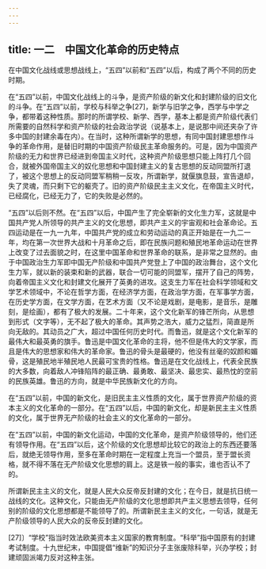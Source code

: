 ```yaml
---
---
---
```

title: 一二　中国文化革命的历史特点
---




在中国文化战线或思想战线上，“五四”以前和“五四”以后，构成了两个不同的历史时期。

在“五四”以前，中国文化战线上的斗争，是资产阶级的新文化和封建阶级的旧文化的斗争。在“五四”以前，学校与科举之争[27]，新学与旧学之争，西学与中学之争，都带着这种性质。那时的所谓学校、新学、西学，基本上都是资产阶级代表们所需要的自然科学和资产阶级的社会政治学说（说基本上，是说那中间还夹杂了许多中国的封建余毒在内）。在当时，这种所谓新学的思想，有同中国封建思想作斗争的革命作用，是替旧时期的中国资产阶级民主革命服务的。可是，因为中国资产阶级的无力和世界已经进到帝国主义时代，这种资产阶级思想只能上阵打几个回合，就被外国帝国主义的奴化思想和中国封建主义的复古思想的反动同盟所打退了，被这个思想上的反动同盟军稍稍一反攻，所谓新学，就偃旗息鼓，宣告退却，失了灵魂，而只剩下它的躯壳了。旧的资产阶级民主主义文化，在帝国主义时代，已经腐化，已经无力了，它的失败是必然的。

“五四”以后则不然。在“五四”以后，中国产生了完全崭新的文化生力军，这就是中国共产党人所领导的共产主义的文化思想，即共产主义的宇宙观和社会革命论。五四运动是在一九一九年，中国共产党的成立和劳动运动的真正开始是在一九二一年，均在第一次世界大战和十月革命之后，即在民族问题和殖民地革命运动在世界上改变了过去面貌之时，在这里中国革命和世界革命的联系，是非常之显然的。由于中国政治生力军即中国无产阶级和中国共产党登上了中国的政治舞台，这个文化生力军，就以新的装束和新的武器，联合一切可能的同盟军，摆开了自己的阵势，向着帝国主义文化和封建文化展开了英勇的进攻。这支生力军在社会科学领域和文学艺术领域中，不论在哲学方面，在经济学方面，在政治学方面，在军事学方面，在历史学方面，在文学方面，在艺术方面（又不论是戏剧，是电影，是音乐，是雕刻，是绘画），都有了极大的发展。二十年来，这个文化新军的锋芒所向，从思想到形式（文字等），无不起了极大的革命。其声势之浩大，威力之猛烈，简直是所向无敌的。其动员之广大，超过中国任何历史时代。而鲁迅，就是这个文化新军的最伟大和最英勇的旗手。鲁迅是中国文化革命的主将，他不但是伟大的文学家，而且是伟大的思想家和伟大的革命家。鲁迅的骨头是最硬的，他没有丝毫的奴颜和媚骨，这是殖民地半殖民地人民最可宝贵的性格。鲁迅是在文化战线上，代表全民族的大多数，向着敌人冲锋陷阵的最正确、最勇敢、最坚决、最忠实、最热忱的空前的民族英雄。鲁迅的方向，就是中华民族新文化的方向。

在“五四”以前，中国的新文化，是旧民主主义性质的文化，属于世界资产阶级的资本主义的文化革命的一部分。在“五四”以后，中国的新文化，却是新民主主义性质的文化，属于世界无产阶级的社会主义的文化革命的一部分。

在“五四”以前，中国的新文化运动，中国的文化革命，是资产阶级领导的，他们还有领导作用。在“五四”以后，这个阶级的文化思想却比较它的政治上的东西还要落后，就绝无领导作用，至多在革命时期在一定程度上充当一个盟员，至于盟长资格，就不得不落在无产阶级文化思想的肩上。这是铁一般的事实，谁也否认不了的。

所谓新民主主义的文化，就是人民大众反帝反封建的文化；在今日，就是抗日统一战线的文化。这种文化，只能由无产阶级的文化思想即共产主义思想去领导，任何别的阶级的文化思想都是不能领导了的。所谓新民主主义的文化，一句话，就是无产阶级领导的人民大众的反帝反封建的文化。



[27]〕“学校”指当时效法欧美资本主义国家的教育制度。“科举”指中国原有的封建考试制度。十九世纪末，中国提倡“维新”的知识分子主张废除科举，兴办学校；封建顽固派竭力反对这种主张。